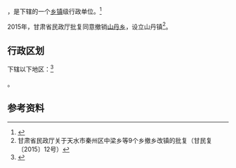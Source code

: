 {{中国乡级行政区|62/05/24/200/000}}

'''{{PAGENAMEBASE}}'''，是{{PRC admin/fullname|62/05/24/200/000|3}}下辖的一个[[乡镇|乡镇]]级行政单位。<ref>{{PRC admin/ref sgc|{{PRC admin/parent|62/05/24/200/000}}}}</ref>

2015年，甘肃省民政厅批复同意撤销[[山丹乡|山丹乡]]，设立山丹镇<ref>甘肃省民政厅关于天水市秦州区中梁乡等9个乡撤乡改镇的批复（甘民复〔2015〕12号）</ref>。

== 行政区划 ==

{{PAGENAMEBASE}}下辖以下地区：<ref>{{PRC admin/ref sgc|62/05/24/200/000}}</ref>

{{PRC admin/children|62/05/24/200/000}}。

== 参考资料 ==

{{reflist}}

{{行政区划小作品}}
{{PRC admin/navcat|62/05/24/200/000}}